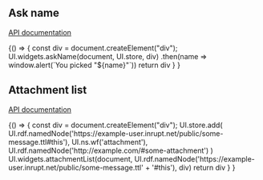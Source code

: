 

<Meta title="Interactive"/>

## Ask name

[API documentation](https://solid.github.io/solid-ui/Documentation/api/modules/_widgets_buttons_.html#askname)

<Canvas>
  <Story name="Ask name">
    {() => {
      const div = document.createElement("div");
      UI.widgets.askName(document, UI.store, div)
        .then(name => window.alert(`You picked "${name}"`))
      return div
    }
    }
  </Story>
</Canvas>

## Attachment list

[API documentation](https://solid.github.io/solid-ui/Documentation/api/modules/_widgets_buttons_.html#attachmentlist)

<Canvas>
  <Story name="Attachment llist">
    {() => {
      const div = document.createElement("div");
      UI.store.add(
        UI.rdf.namedNode('https://example-user.inrupt.net/public/some-message.ttl#this'),
        UI.ns.wf('attachment'),
        UI.rdf.namedNode('http://example.com/#some-attachment')
      )
      UI.widgets.attachmentList(document, UI.rdf.namedNode('https://example-user.inrupt.net/public/some-message.ttl' +
        '#this'), div)
      return div
    }
    }
  </Story>
</Canvas>
